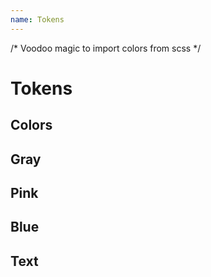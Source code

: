 ```yaml
---
name: Tokens
---
```


/* Voodoo magic to import colors from scss */

# Tokens

## Colors

<Box color="#fff" name="white" />

## Gray

<Boxes colors={colors.globalColorGray} name="gray" />

## Pink

<Boxes colors={colors.globalColorPink} name="pink" />

## Blue

<Boxes colors={colors.globalColorBlue} name="blue" />

## Text

<Box color={colors.globalColorText.primary} name="text-primary" />
